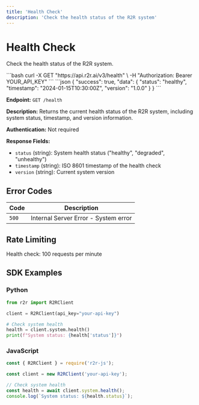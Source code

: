 ```yaml
---
title: 'Health Check'
description: 'Check the health status of the R2R system'
---
```


# Health Check

Check the health status of the R2R system.

<RequestExample>
```bash
curl -X GET "https://api.r2r.ai/v3/health" \
  -H "Authorization: Bearer YOUR_API_KEY"
```
</RequestExample>

<ResponseExample>
```json
{
  "success": true,
  "data": {
    "status": "healthy",
    "timestamp": "2024-01-15T10:30:00Z",
    "version": "1.0.0"
  }
}
```
</ResponseExample>

**Endpoint:** `GET /health`

**Description:** Returns the current health status of the R2R system, including system status, timestamp, and version information.

**Authentication:** Not required

**Response Fields:**
- `status` (string): System health status ("healthy", "degraded", "unhealthy")
- `timestamp` (string): ISO 8601 timestamp of the health check
- `version` (string): Current system version

## Error Codes

| Code | Description |
|------|-------------|
| `500` | Internal Server Error - System error |

## Rate Limiting

Health check: 100 requests per minute

## SDK Examples

### Python

```python
from r2r import R2RClient

client = R2RClient(api_key="your-api-key")

# Check system health
health = client.system.health()
print(f"System status: {health['status']}")
```

### JavaScript

```javascript
const { R2RClient } = require('r2r-js');

const client = new R2RClient('your-api-key');

// Check system health
const health = await client.system.health();
console.log(`System status: ${health.status}`);
``` 